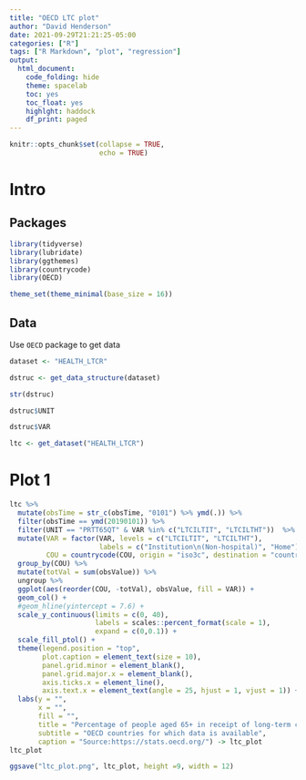 ```yaml
---
title: "OECD LTC plot"
author: "David Henderson"
date: 2021-09-29T21:21:25-05:00
categories: ["R"]
tags: ["R Markdown", "plot", "regression"]
output: 
  html_document:
    code_folding: hide
    theme: spacelab
    toc: yes
    toc_float: yes
    highlght: haddock
    df_print: paged
---
```


```r
knitr::opts_chunk$set(collapse = TRUE,
                      echo = TRUE)
```

# Intro

## Packages

```r
library(tidyverse)
library(lubridate)
library(ggthemes)
library(countrycode)
library(OECD)

theme_set(theme_minimal(base_size = 16))
```

## Data

Use `OECD` package to get data

```r
dataset <- "HEALTH_LTCR"

dstruc <- get_data_structure(dataset)

str(dstruc)
```

```r
dstruc$UNIT
```
```r
dstruc$VAR
```


```r
ltc <- get_dataset("HEALTH_LTCR")
```

# Plot 1

```r
ltc %>%
  mutate(obsTime = str_c(obsTime, "0101") %>% ymd(.)) %>% 
  filter(obsTime == ymd(20190101)) %>% 
  filter(UNIT == "PRTT65QT" & VAR %in% c("LTCILTIT", "LTCILTHT"))  %>% 
  mutate(VAR = factor(VAR, levels = c("LTCILTIT", "LTCILTHT"),
                      labels = c("Institution\n(Non-hospital)", "Home")),
         COU = countrycode(COU, origin = "iso3c", destination = "country.name")) %>% 
  group_by(COU) %>% 
  mutate(totVal = sum(obsValue)) %>% 
  ungroup %>% 
  ggplot(aes(reorder(COU, -totVal), obsValue, fill = VAR)) +
  geom_col() +
  #geom_hline(yintercept = 7.6) +
  scale_y_continuous(limits = c(0, 40),
                     labels = scales::percent_format(scale = 1),
                     expand = c(0,0.1)) +
  scale_fill_ptol() +
  theme(legend.position = "top",
        plot.caption = element_text(size = 10), 
        panel.grid.minor = element_blank(),
        panel.grid.major.x = element_blank(),
        axis.ticks.x = element_line(),
        axis.text.x = element_text(angle = 25, hjust = 1, vjust = 1)) +
  labs(y = "",
       x = "",
       fill = "",
       title = "Percentage of people aged 65+ in receipt of long-term care, 2019",
       subtitle = "OECD countries for which data is available",
       caption = "Source:https://stats.oecd.org/") -> ltc_plot
ltc_plot
```

```r
ggsave("ltc_plot.png", ltc_plot, height =9, width = 12)
```


